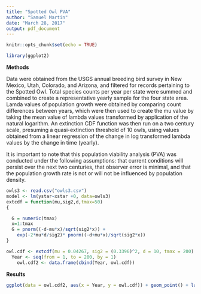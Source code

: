 ```yaml
---
title: "Spotted Owl PVA"
author: "Samuel Martin"
date: "March 28, 2017"
output: pdf_document
---
```


```r
knitr::opts_chunk$set(echo = TRUE)
```
```r
library(ggplot2)
```
**Methods**

Data were obtained from the USGS annual breeding bird survey in New Mexico, Utah, Colorado, and Arizona, and filtered for records pertaining to the Spotted Owl. Total species counts per year per state were summed and combined to create a representative yearly sample for the four state area. Lamda values of population growth were obtained by comparing count differences between years, which were then used to create the mu value by taking the mean value of lambda values transformed by application of the natural logarithm. An extinction CDF function was then run on a two century scale, presuming a quasi-extinction threshold of 10 owls, using values obtained from a linear regression of the change in log transformed lambda values by the change in time (yearly). 

It is important to note that this population viability analysis (PVA) was conducted under the following assumptions: that current conditions will persist over the next two centuries, that observer error is minimal, and that the population growth rate is not or will not be influenced by population density. 

```r
owls3 <- read.csv("owls3.csv")
model <- lm(ystar~xstar +0, data=owls3)
extcdf = function(mu,sig2,d,tmax=50)
{

  G = numeric(tmax)
  x=1:tmax
  G = pnorm((-d-mu*x)/sqrt(sig2*x)) +
    exp(-2*mu*d/sig2)* pnorm((-d+mu*x)/sqrt(sig2*x))
}

owl.cdf <- extcdf(mu = 0.04267, sig2 = (0.3396)^2, d = 10, tmax = 200)
  Year <- seq(from = 1, to = 200, by = 1)
    owl.cdf2 <- data.frame(cbind(Year, owl.cdf))
```

**Results**

```r
ggplot(data = owl.cdf2, aes(x = Year, y = owl.cdf)) + geom_point() + labs(y = "Probability", title = "Cumulative Probability of Extinction for the next 200 years")
```


